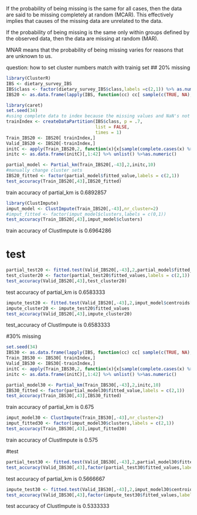 

If the probability of being missing is the same for all cases, then the data are said to be missing completely at random (MCAR). This effectively implies that causes of the missing data are unrelated to the data.

If the probability of being missing is the same only within groups defined by the observed data, then the data are missing at random (MAR).

MNAR means that the probability of being missing varies for reasons that are unknown to us. 

question: how to set cluster numbers match with trainig set
## 20% missing
```r
library(ClusterR)
IBS <- dietary_survey_IBS
IBS$class <- factor(dietary_survey_IBS$class,labels =c(2,1)) %>% as.numeric()
IBS20 <- as.data.frame(lapply(IBS, function(cc) cc[ sample(c(TRUE, NA), prob = c(0.8, 0.2), size = length(cc), replace = TRUE) ]))

library(caret)
set.seed(34)
#using complete data to index because the missing values and NaN's not allowed
trainIndex <- createDataPartition(IBS$class, p = .7,
                                  list = FALSE,
                                  times = 1)
Train_IBS20 <- IBS20[ trainIndex,]
Valid_IBS20 <- IBS20[-trainIndex,]
initC <- apply(Train_IBS20,2, function(x){x[sample(complete.cases(x) %>% which(),2)]})
initc <- as.data.frame(initC)[,1:42] %>% unlist() %>%as.numeric()

partial_model <- Partial_km(Train_IBS20[,-43],2,initc,10)
#manually change cluster sets
IBS20_fitted <- factor(partial_model$fitted_value,labels = c(2,1))
test_accuracy(Train_IBS20[,43],IBS20_fitted)

```
train accuracy of partial_km is 0.6892857
```r
library(ClustImpute)
imput_model <- ClustImpute(Train_IBS20[,-43],nr_cluster=2)
#imput_fitted <- factor(imput_model$clusters,labels = c(0,1))
test_accuracy(Train_IBS20[,43],imput_model$clusters)
```
train accuracy of ClustImpute is 0.6964286

# test 
```r
partial_test20 <- fitted.test(Valid_IBS20[,-43],2,partial_model$fitted_Centroid)
test_cluster20 <- factor(partial_test20$fitted_values,labels = c(2,1))
test_accuracy(Valid_IBS20[,43],test_cluster20)
```
test accuracy of partial_km is 0.6583333

```r
impute_test20 <- fitted.test(Valid_IBS20[,-43],2,imput_model$centroids[,-43])
impute_cluster20 <- impute_test20$fitted_values
test_accuracy(Valid_IBS20[,43],impute_cluster20)
```
test_accuracy of ClustImpute is 0.6583333


#30% missing
```r
set.seed(34)
IBS30 <- as.data.frame(lapply(IBS, function(cc) cc[ sample(c(TRUE, NA), prob = c(0.7, 0.3), size = length(cc), replace = TRUE) ]))
Train_IBS30 <- IBS30[ trainIndex,]
Valid_IBS30 <- IBS30[-trainIndex,]
initC <- apply(Train_IBS30,2, function(x){x[sample(complete.cases(x) %>% which(),2)]})
initc <- as.data.frame(initC)[,1:42] %>% unlist() %>%as.numeric()

partial_model30 <- Partial_km(Train_IBS30[,-43],2,initc,10)
IBS30_fitted <- factor(partial_model30$fitted_value,labels = c(2,1))
test_accuracy(Train_IBS30[,43],IBS30_fitted)
```
train accuracy of partial_km is 0.675

```r
imput_model30 <- ClustImpute(Train_IBS30[,-43],nr_cluster=2)
imput_fitted30 <- factor(imput_model30$clusters,labels = c(2,1))
test_accuracy(Train_IBS30[,43],imput_fitted30)
```
train accuracy of ClustImpute is 0.575

#test
```r
partial_test30 <- fitted.test(Valid_IBS30[,-43],2,partial_model30$fitted_Centroid)
test_accuracy(Valid_IBS30[,43],factor(partial_test30$fitted_values,labels = c(2,1)))
```
test accuracy of partial_km is 0.5666667

```r
impute_test30 <- fitted.test(Valid_IBS30[,-43],2,imput_model30$centroids[,-43])
test_accuracy(Valid_IBS30[,43],factor(impute_test30$fitted_values,labels = c(2,1)))
```
test accuracy of ClustImpute is 0.5333333

